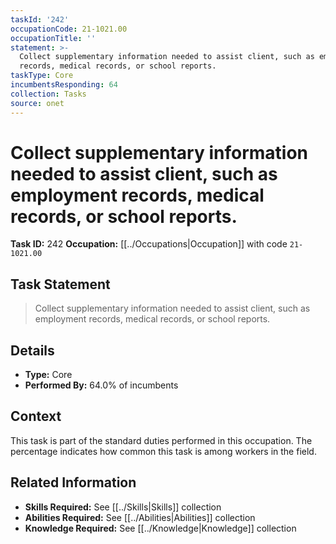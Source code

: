 ```yaml
---
taskId: '242'
occupationCode: 21-1021.00
occupationTitle: ''
statement: >-
  Collect supplementary information needed to assist client, such as employment
  records, medical records, or school reports.
taskType: Core
incumbentsResponding: 64
collection: Tasks
source: onet
---
```

# Collect supplementary information needed to assist client, such as employment records, medical records, or school reports.

**Task ID:** 242
**Occupation:** [[../Occupations|Occupation]] with code `21-1021.00`

## Task Statement

> Collect supplementary information needed to assist client, such as employment records, medical records, or school reports.

## Details

- **Type:** Core
- **Performed By:** 64.0% of incumbents

## Context

This task is part of the standard duties performed in this occupation. The percentage indicates how common this task is among workers in the field.

## Related Information

- **Skills Required:** See [[../Skills|Skills]] collection
- **Abilities Required:** See [[../Abilities|Abilities]] collection
- **Knowledge Required:** See [[../Knowledge|Knowledge]] collection

